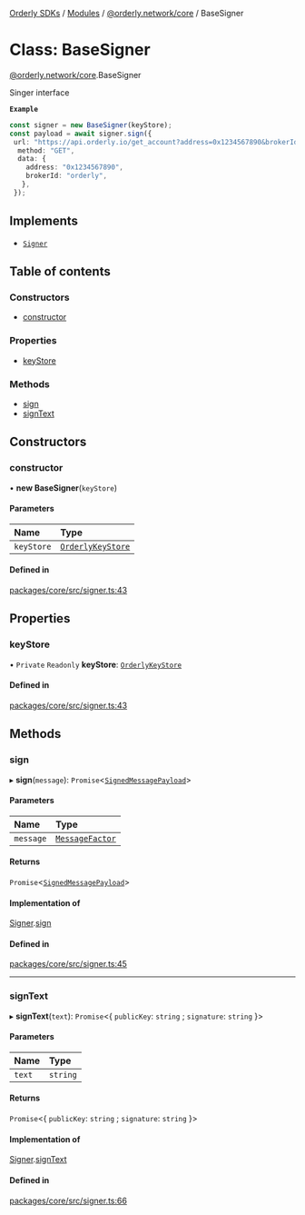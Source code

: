 [Orderly SDKs](/sdks/tech-doc/README) / [Modules](/sdks/tech-doc/modules) / [@orderly.network/core](/sdks/tech-doc/modules/orderly_network_core) / BaseSigner

# Class: BaseSigner

[@orderly.network/core](/sdks/tech-doc/modules/orderly_network_core).BaseSigner

Singer interface

**`Example`**

```ts
const signer = new BaseSigner(keyStore);
const payload = await signer.sign({
 url: "https://api.orderly.io/get_account?address=0x1234567890&brokerId=orderly",
  method: "GET",
  data: {
    address: "0x1234567890",
    brokerId: "orderly",
   },
 });
 ```

## Implements

- [`Signer`](/sdks/tech-doc/interfaces/orderly_network_core.Signer)

## Table of contents

### Constructors

- [constructor](/sdks/tech-doc/classes/orderly_network_core.BaseSigner#constructor)

### Properties

- [keyStore](/sdks/tech-doc/classes/orderly_network_core.BaseSigner#keystore)

### Methods

- [sign](/sdks/tech-doc/classes/orderly_network_core.BaseSigner#sign)
- [signText](/sdks/tech-doc/classes/orderly_network_core.BaseSigner#signtext)

## Constructors

### constructor

• **new BaseSigner**(`keyStore`)

#### Parameters

| Name | Type |
| :------ | :------ |
| `keyStore` | [`OrderlyKeyStore`](/sdks/tech-doc/interfaces/orderly_network_core.OrderlyKeyStore) |

#### Defined in

[packages/core/src/signer.ts:43](https://github.com/OrderlyNetwork/js-sdk/blob/bc7eb1a/packages/core/src/signer.ts#L43)

## Properties

### keyStore

• `Private` `Readonly` **keyStore**: [`OrderlyKeyStore`](../interfaces/orderly_network_core.OrderlyKeyStore)

#### Defined in

[packages/core/src/signer.ts:43](https://github.com/OrderlyNetwork/js-sdk/blob/bc7eb1a/packages/core/src/signer.ts#L43)

## Methods

### sign

▸ **sign**(`message`): `Promise`\<[`SignedMessagePayload`](../modules/orderly_network_core#signedmessagepayload)\>

#### Parameters

| Name | Type |
| :------ | :------ |
| `message` | [`MessageFactor`](../modules/orderly_network_core#messagefactor) |

#### Returns

`Promise`\<[`SignedMessagePayload`](../modules/orderly_network_core#signedmessagepayload)\>

#### Implementation of

[Signer](../interfaces/orderly_network_core.Signer).[sign](../interfaces/orderly_network_core.Signer#sign)

#### Defined in

[packages/core/src/signer.ts:45](https://github.com/OrderlyNetwork/js-sdk/blob/bc7eb1a/packages/core/src/signer.ts#L45)

___

### signText

▸ **signText**(`text`): `Promise`\<\{ `publicKey`: `string` ; `signature`: `string`  }\>

#### Parameters

| Name | Type |
| :------ | :------ |
| `text` | `string` |

#### Returns

`Promise`\<\{ `publicKey`: `string` ; `signature`: `string`  }\>

#### Implementation of

[Signer](../interfaces/orderly_network_core.Signer).[signText](../interfaces/orderly_network_core.Signer#signtext)

#### Defined in

[packages/core/src/signer.ts:66](https://github.com/OrderlyNetwork/js-sdk/blob/bc7eb1a/packages/core/src/signer.ts#L66)
